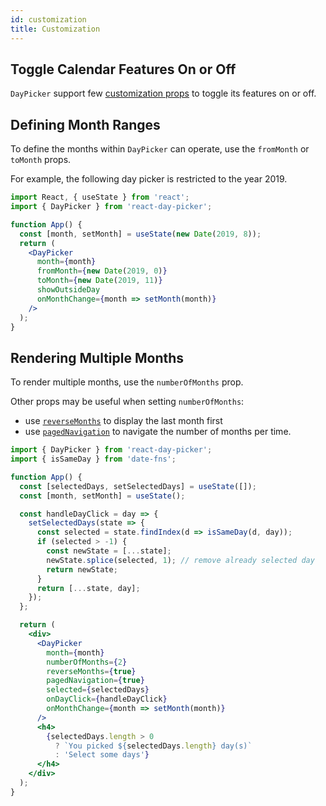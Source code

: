 ```yaml
---
id: customization
title: Customization
---
```



## Toggle Calendar Features On or Off

`DayPicker` support few [customization props](./customization) to toggle its features on or off.

<div style={{ margin: '2em' }}>
  <Frame>
    <CustomizationProps />
  </Frame>
</div>

## Defining Month Ranges

To define the months within `DayPicker` can operate, use the `fromMonth` or `toMonth` props.

For example, the following day picker is restricted to the year 2019.

```jsx preview
import React, { useState } from 'react';
import { DayPicker } from 'react-day-picker';

function App() {
  const [month, setMonth] = useState(new Date(2019, 8));
  return (
    <DayPicker
      month={month}
      fromMonth={new Date(2019, 0)}
      toMonth={new Date(2019, 11)}
      showOutsideDay
      onMonthChange={month => setMonth(month)}
    />
  );
}
```

## Rendering Multiple Months

To render multiple months, use the `numberOfMonths` prop.

Other props may be useful when setting `numberOfMonths`:

- use [`reverseMonths`](./props#reversemonths) to display the last month first
- use [`pagedNavigation`](./props#pagednavigation) to navigate the number of months per time.

```jsx preview
import { DayPicker } from 'react-day-picker';
import { isSameDay } from 'date-fns';

function App() {
  const [selectedDays, setSelectedDays] = useState([]);
  const [month, setMonth] = useState();

  const handleDayClick = day => {
    setSelectedDays(state => {
      const selected = state.findIndex(d => isSameDay(d, day));
      if (selected > -1) {
        const newState = [...state];
        newState.splice(selected, 1); // remove already selected day
        return newState;
      }
      return [...state, day];
    });
  };

  return (
    <div>
      <DayPicker
        month={month}
        numberOfMonths={2}
        reverseMonths={true}
        pagedNavigation={true}
        selected={selectedDays}
        onDayClick={handleDayClick}
        onMonthChange={month => setMonth(month)}
      />
      <h4>
        {selectedDays.length > 0
          ? `You picked ${selectedDays.length} day(s)`
          : 'Select some days'}
      </h4>
    </div>
  );
}
```
